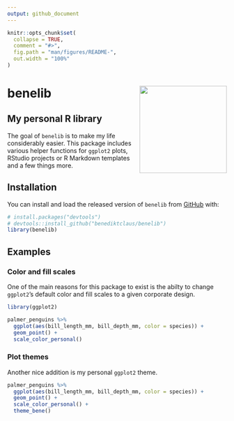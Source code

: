 ```yaml
---
output: github_document
---
```


<!-- README.md is generated from README.Rmd. Please edit that file -->

```r
knitr::opts_chunk$set(
  collapse = TRUE,
  comment = "#>",
  fig.path = "man/figures/README-",
  out.width = "100%"
)
```

# benelib <img src="tools/hexsticker.png" width = "200" align="right"/>

<!-- badges: start -->
<!-- badges: end -->

## My personal R library
The goal of `benelib` is to make my life considerably easier. This package includes various helper functions for `ggplot2` plots, RStudio projects or R Markdown templates and a few things more.

## Installation

You can install and load the released version of `benelib` from [GitHub](https://github.com/) with:

```r
# install.packages("devtools")
# devtools::install_github("benediktclaus/benelib")
library(benelib)
```


## Examples
### Color and fill scales
One of the main reasons for this package to exist is the abilty to change `ggplot2`'s default color and fill scales to a given corporate design.

```r
library(ggplot2)

palmer_penguins %>% 
  ggplot(aes(bill_length_mm, bill_depth_mm, color = species)) +
  geom_point() +
  scale_color_personal()
```

### Plot themes
Another nice addition is my personal `ggplot2` theme.

```r
palmer_penguins %>% 
  ggplot(aes(bill_length_mm, bill_depth_mm, color = species)) +
  geom_point() +
  scale_color_personal() +
  theme_bene()
```

